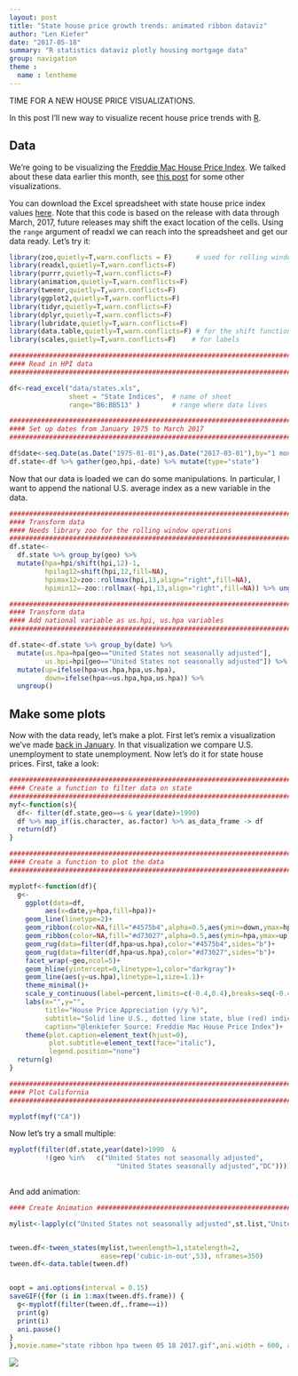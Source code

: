```yaml
---
layout: post
title: "State house price growth trends: animated ribbon dataviz"
author: "Len Kiefer"
date: "2017-05-18"
summary: "R statistics dataviz plotly housing mortgage data"
group: navigation
theme :
  name : lentheme
---
```


TIME FOR A NEW HOUSE PRICE VISUALIZATIONS.

In this post I'll new way to visualize recent house price trends with [R](https://www.r-project.org/). 

## Data

We're going to be visualizing the [Freddie Mac House Price Index](http://www.freddiemac.com/finance/house_price_index.html). We talked about these data earlier this month, see [this post](../../../../2017/05/02/house-price-viz ) for some other visualizations.

You can download the Excel spreadsheet with state house price index values [here](http://www.freddiemac.com/finance/fmhpi/current/excel/states.xls).  Note that this code is based on the release with data through March, 2017, future releases may shift the exact location of the cells.  Using the `range` argument of readxl we can reach into the spreadsheet and get our data ready.  Let's try it:

```r
library(zoo,quietly=T,warn.conflicts = F)      # used for rolling window operations
library(readxl,quietly=T,warn.conflicts=F)
library(purrr,quietly=T,warn.conflicts=F)
library(animation,quietly=T,warn.conflicts=F)
library(tweenr,quietly=T,warn.conflicts=F)
library(ggplot2,quietly=T,warn.conflicts=F)
library(tidyr,quietly=T,warn.conflicts=F)
library(dplyr,quietly=T,warn.conflicts=F)
library(lubridate,quietly=T,warn.conflicts=F)
library(data.table,quietly=T,warn.conflicts=F) # for the shift function
library(scales,quietly=T,warn.conflicts=F)    # for labels

###############################################################################
#### Read in HPI data  
###############################################################################

df<-read_excel("data/states.xls", 
               sheet = "State Indices",  # name of sheet
               range="B6:BB513" )        # range where data lives

###############################################################################
#### Set up dates from January 1975 to March 2017
###############################################################################

df$date<-seq.Date(as.Date("1975-01-01"),as.Date("2017-03-01"),by="1 month")
df.state<-df %>% gather(geo,hpi,-date) %>% mutate(type="state")
```

Now that our data is loaded we can do some manipulations.  In particular, I want to append the national U.S. average index as a new variable in the data.
```r
###############################################################################
#### Transform data
#### Needs library zoo for the rolling window operations
###############################################################################
df.state<-
  df.state %>% group_by(geo) %>% 
  mutate(hpa=hpi/shift(hpi,12)-1,
         hpilag12=shift(hpi,12,fill=NA),
         hpimax12=zoo::rollmax(hpi,13,align="right",fill=NA),
         hpimin12=-zoo::rollmax(-hpi,13,align="right",fill=NA)) %>% ungroup()

###############################################################################
#### Transform data
#### Add national variable as us.hpi, us.hpa variables
###############################################################################

df.state<-df.state %>% group_by(date) %>% 
  mutate(us.hpa=hpa[geo=="United States not seasonally adjusted"],
         us.hpi=hpi[geo=="United States not seasonally adjusted"]) %>%
  mutate(up=ifelse(hpa>us.hpa,hpa,us.hpa),
         down=ifelse(hpa<=us.hpa,hpa,us.hpa)) %>% 
  ungroup()

```

## Make some plots

Now with the data ready, let's make a plot. First let's remix a visualization we've made [back in January](../../../../2017/01/18/workin-workout ).  In that visualization we compare U.S. unemployment to state unemployment.  Now let's do it for state house prices.  First, take a look:

```r
###############################################################################
#### Create a function to filter data on state
###############################################################################
myf<-function(s){
  df<- filter(df.state,geo==s & year(date)>1990)
  df %>% map_if(is.character, as.factor) %>% as_data_frame -> df
  return(df)
}

###############################################################################
#### Create a function to plot the data
###############################################################################

myplotf<-function(df){
  g<-
    ggplot(data=df,
         aes(x=date,y=hpa,fill=hpa))+
    geom_line(linetype=2)+
    geom_ribbon(color=NA,fill="#4575b4",alpha=0.5,aes(ymin=down,ymax=hpa))+
    geom_ribbon(color=NA,fill="#d73027",alpha=0.5,aes(ymin=hpa,ymax=up))+
    geom_rug(data=filter(df,hpa>us.hpa),color="#4575b4",sides="b")+
    geom_rug(data=filter(df,hpa<us.hpa),color="#d73027",sides="b")+
    facet_wrap(~geo,ncol=5)+
    geom_hline(yintercept=0,linetype=1,color="darkgray")+
    geom_line(aes(y=us.hpa),linetype=1,size=1.1)+
    theme_minimal()+
    scale_y_continuous(label=percent,limits=c(-0.4,0.4),breaks=seq(-0.4,.4,.1))+
    labs(x="",y="",
         title="House Price Appreciation (y/y %)",
         subtitle="Solid line U.S., dotted line state, blue (red) indicates state above (below) U.S.",
         caption="@lenkiefer Source: Freddie Mac House Price Index")+
    theme(plot.caption=element_text(hjust=0),
          plot.subtitle=element_text(face="italic"),
          legend.position="none")
  return(g)
}

###############################################################################
#### Plot California
###############################################################################

myplotf(myf("CA"))

```

Now let's try a small multiple:

```r


myplotf(filter(df.state,year(date)>1990  &
         !(geo %in%   c("United States not seasonally adjusted", 
                           "United States seasonally adjusted","DC"))))
        

```

And add animation:

```r
#### Create Animation ##############################################################################

mylist<-lapply(c("United States not seasonally adjusted",st.list,"United States not seasonally adjusted"),myf)


tween.df<-tween_states(mylist,tweenlength=1,statelength=2, 
                       ease=rep('cubic-in-out',53), nframes=350)
tween.df<-data.table(tween.df)


oopt = ani.options(interval = 0.15)
saveGIF({for (i in 1:max(tween.df$.frame)) {
  g<-myplotf(filter(tween.df,.frame==i))
  print(g)
  print(i)
  ani.pause()
}
},movie.name="state ribbon hpa tween 05 18 2017.gif",ani.width = 600, ani.height =400)

```

<img src="../../../../img/charts_may_18_2017/state ribbon hpa tween 05 18 2017.gif" >
